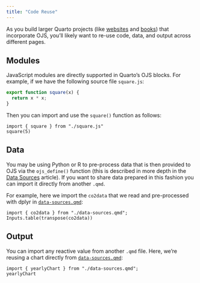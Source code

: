 ```yaml
---
title: "Code Reuse"
---
```


As you build larger Quarto projects (like [websites](../../websites/) and [books](../../books/)) that incorporate OJS, you'll likely want to re-use code, data, and output across different pages.

## Modules

JavaScript modules are directly supported in Quarto's OJS blocks. For example, if we have the following source file `square.js`:

``` js
export function square(x) {
  return x * x;
}
```

Then you can import and use the `square()` function as follows:

```ojs
import { square } from "./square.js"
square(5)
```

## Data

You may be using Python or R to pre-process data that is then provided to OJS via the `ojs_define()` function (this is described in more depth in the [Data Sources](data-sources.html#python-and-r) article). If you want to share data prepared in this fashion you can import it directly from another `.qmd`.

For example, here we import the `co2data` that we read and pre-processed with dplyr in [`data-sources.qmd`](data-sources.qmd):

```ojs
import { co2data } from "./data-sources.qmd";
Inputs.table(transpose(co2data))
```

## Output

You can import any reactive value from another `.qmd` file. Here, we're reusing a chart directly from [`data-sources.qmd`](data-sources.qmd):

```ojs
import { yearlyChart } from "./data-sources.qmd";
yearlyChart
```
